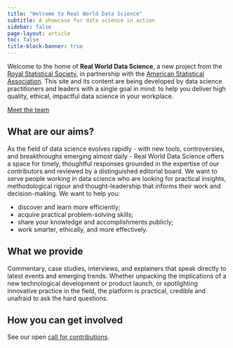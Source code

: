 ```yaml
---
title: "Welcome to Real World Data Science"
subtitle: A showcase for data science in action
sidebar: false
page-layout: article
toc: false
title-block-banner: true
---
```

Welcome to the home of **Real World Data Science**, a new project from the [Royal Statistical Society](https://rss.org.uk/), in partnership with the [American Statistical Association](https://www.amstat.org/). This site and its content are being developed by data science practitioners and leaders with a single goal in mind: to help you deliver high quality, ethical, impactful data science in your workplace.

[Meet the team](the-pulse/editors-blog/posts/2022/10/18/meet-the-team.qmd)

## What are our aims?
As the field of data science evolves rapidly - with new tools, controversies, and breakthroughs emerging almost daily - Real World Data Science offers a space for timely, thoughtful responses grounded in the expertise of our contributors and reviewed by a distinguished editorial board.
We want to serve people working in data science who are looking for practical insights, methodological rigour and thought-leadership that informs their work and decision-making.
We want to help you: 
  
* discover and learn more efficiently;  
* acquire practical problem-solving skills;  
* share your knowledge and accomplishments publicly;  
* work smarter, ethically, and more effectively.  

## What we provide
Commentary, case studies, interviews, and explainers that speak directly to latest events and emerging trends. 
Whether unpacking the implications of a new technological development or product launch, or spotlighting innovative practice in the field, the platform is practical, credible and unafraid to ask the hard questions.

## How you can get involved
See our open [call for contributions](the-pulse/editors-blog/posts/2025/07/08/relaunch-CFS.qmd).